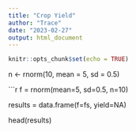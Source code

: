 ```yaml
---
title: "Crop Yield"
author: "Trace"
date: "2023-02-27"
output: html_document
---
```


```r
knitr::opts_chunk$set(echo = TRUE)
```

n <- rnorm(10, mean = 5, sd = 0.5)

```r
f = rnorm(mean=5, sd=0.5, n=10)

results = data.frame(f=fs, yield=NA)

head(results)

